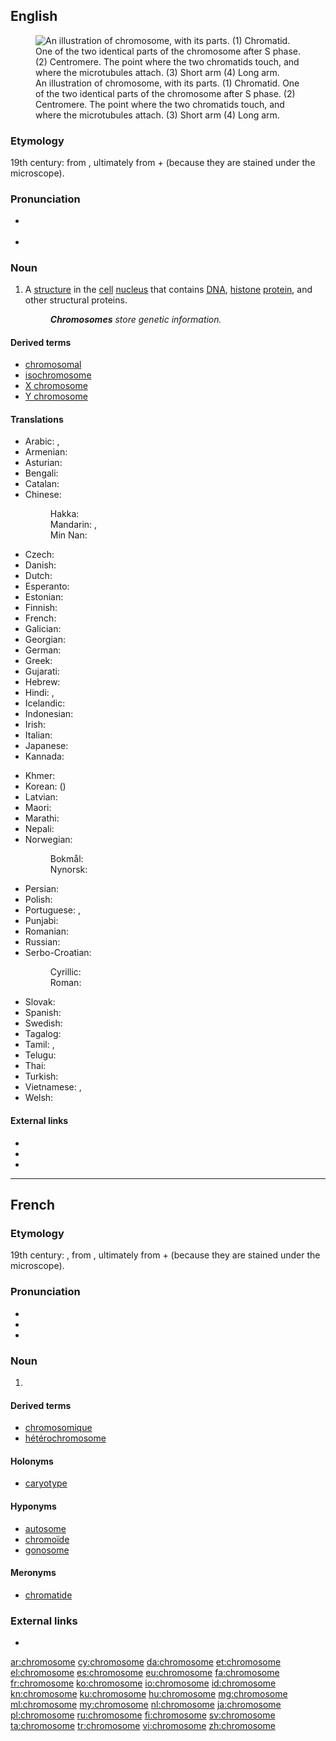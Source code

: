 ==English==
{{wikipedia}}
[[Image:Chromosome-upright.png|thumb|An illustration of chromosome, with its parts. (1) Chromatid. One of the two identical parts of the chromosome after S phase. (2) Centromere. The point where the two chromatids touch, and where the microtubules attach. (3) Short arm (4) Long arm.]]

===Etymology===
19th century: from {{etyl|de|en}} {{m|de|Chromosom}}, ultimately from {{etyl|grc|en}} {{m|grc|χρῶμα||colour}} + {{m|grc|σῶμα||body}} (because they are stained under the microscope).

===Pronunciation===
* {{a|UK}} {{IPA|/ˈkɹəʊ.məˌsəʊm/|lang=en}}
* {{a|US}} {{IPA|/ˈkɹoʊməˌsoʊm/|lang=en}}

===Noun===
{{en-noun}}

# {{label|en|cytology|genetics}} A [[structure]] in the [[cell]] [[nucleus]] that contains [[DNA]], [[histone]] [[protein]], and other structural proteins.
#: '''''Chromosomes''' store genetic information.''

====Derived terms====
* [[chromosomal]]
* [[isochromosome]]
* [[X chromosome]]
* [[Y chromosome]]

====Translations====
{{trans-top|structure in the cell nucleus}}
* Arabic: {{t|ar|كْرُومُوسُوم|m|tr=krumusūm}}, {{t|ar|صَبْغَي}}
* Armenian: {{t|hy|քրոմոսոմ}}
* Asturian: {{t|ast|cromosoma|m}}
* Bengali: {{t|bn|তন্তুসদৃশ বস্তু|tr=tantusdr̥śa bastu|sc=Beng}}
* Catalan: {{t|ca|cromosoma|m}}
* Chinese:
*: Hakka: {{t|hak|染色體|tr=ngiam-set-thí|sc=Hani}}
*: Mandarin: {{t+|cmn|染色體|sc=Hani}}, {{t+|cmn|染色体|tr=rǎnsètǐ|sc=Hani}}
*: Min Nan: {{t|nan|染色體|tr=liám-sek-thé|sc=Hani}}
* Czech: {{t|cs|chromozom|m}}
* Danish: {{t+|da|kromosom}}
* Dutch: {{t+|nl|chromosoom|n}}
* Esperanto: {{t|eo|kromosomo}}
* Estonian: {{t|et|kromosoom}}
* Finnish: {{t+|fi|kromosomi}}
* French: {{t+|fr|chromosome|m}}
* Galician: {{t|gl|cromosoma|m}}
* Georgian: {{t|ka|ქრომოსომა}}
* German: {{t+|de|Chromosom|n}}
* Greek: {{t+|el|χρωμόσωμα|n}}
* Gujarati: {{t|gu|રંગસૂત્ર|tr=raṅgsūtra|sc=Gujr}}
* Hebrew: {{t+|he|כרומוזום}}
* Hindi: {{t|hi|गुणसूत्र|tr=guṇasūtra}}, {{t|hi|गुण सूत्र|tr=guṇa sūtra}}
* Icelandic: {{t+|is|litningur|m}}
* Indonesian: {{t+|id|kromosom}}
* Irish: {{t|ga|crómasóm|m}}
* Italian: {{t+|it|cromosoma|m}}
* Japanese: {{t+|ja|染色体|tr=せんしょくたい, senshokutai}}
* Kannada: {{t|kn|ವರ್ಣತಂತು|sc=Knda}}
{{trans-mid}}
* Khmer: {{t|km|វណ្ណាង្គ|tr=vonnang|sc=Khmr}}
* Korean: {{t+|ko|염색체|tr=yeomsaekchae|sc=Hang}} ({{t+|ko|染色體|sc=Hani}})
* Latvian: {{t|lv|hromosoma}}
* Maori: {{t|mi|pūira}}
* Marathi: {{t|mr|गुणसूत्र|tr=guṇasūtra|sc=Deva}}
* Nepali: {{t|ne|गुणसूत्र|tr=guṇasūtra|sc=Deva}}
* Norwegian:
*: Bokmål: {{t|nb|kromosom|n}}
*: Nynorsk: {{t|nn|kromosom|n}}
* Persian: {{t|fa|رنگین تن|tr=rangin tan|sc=fa-Arab}}
* Polish: {{t+|pl|chromosom}}
* Portuguese: {{t+|pt|cromossoma|m}} {{qualifier|Portugal}}, {{t+|pt|cromossomo|m}} {{qualifier|Brazil}}
* Punjabi: {{t|pa|ਗੁਣਸੂਤਰ|tr=guṇasūtara|sc=Guru}}
* Romanian: {{t+|ro|cromozom|m}}
* Russian: {{t+|ru|хромосо́ма|f}}
* Serbo-Croatian:
*: Cyrillic: {{t|sh|хромозом}}
*: Roman: {{t|sh|hromozom}}
* Slovak: {{t|sk|chromozóm|m}}
* Spanish: {{t+|es|cromosoma|m}}
* Swedish: {{t+|sv|kromosom|c}}
* Tagalog: {{t|tl|kulaylawas}}
* Tamil: {{t+|ta|நிறப்புரி|sc=Taml}}, {{t|ta|நிறமூர்த்தம்|sc=Taml}}
* Telugu: {{t+|te|వారసవాహిక|sc=Telu}}
* Thai: {{t|th|โครโมโซม|tr=khormosom}}
* Turkish: {{t+|tr|kromozom}}
* Vietnamese: {{t|vi|chất sinh sắt}}, {{t|vi|nhiểm sắc thể}}
* Welsh: {{t+|cy|cromosom|m}}
{{trans-bottom}}

====External links====
* {{R:Webster 1913}}
* {{R:Century 1911}}
* {{R:OneLook}}

----

==French==

===Etymology===
19th century: {{confix|chromo|some|lang=fr}}, from {{etyl|de|fr}} {{m|de|Chromosom}}, ultimately from {{etyl|grc|fr}} {{m|grc|χρῶμα||colour}} + {{m|grc|σῶμα||body}} (because they are stained under the microscope).

===Pronunciation===
* {{IPA|/kʁɔ.mɔ.zɔm/|lang=fr}}
* {{homophones|chromosomes|lang=fr}}
* {{hyphenation|chro|mo|some|lang=fr}}

===Noun===
{{fr-noun|m}}

# {{label|fr|biology|cytology}} {{l|en|chromosome}}

====Derived terms====
* [[chromosomique]]
* [[hétérochromosome]]

====Holonyms====
* [[caryotype]]

====Hyponyms====
* [[autosome]]
* [[chromoïde]]
* [[gonosome]]

====Meronyms====
* [[chromatide]]

===External links===
* {{R:TLFi}}

[[ar:chromosome]]
[[cy:chromosome]]
[[da:chromosome]]
[[et:chromosome]]
[[el:chromosome]]
[[es:chromosome]]
[[eu:chromosome]]
[[fa:chromosome]]
[[fr:chromosome]]
[[ko:chromosome]]
[[io:chromosome]]
[[id:chromosome]]
[[kn:chromosome]]
[[ku:chromosome]]
[[hu:chromosome]]
[[mg:chromosome]]
[[ml:chromosome]]
[[my:chromosome]]
[[nl:chromosome]]
[[ja:chromosome]]
[[pl:chromosome]]
[[ru:chromosome]]
[[fi:chromosome]]
[[sv:chromosome]]
[[ta:chromosome]]
[[tr:chromosome]]
[[vi:chromosome]]
[[zh:chromosome]]